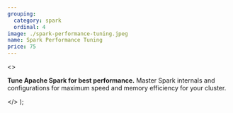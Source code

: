 ```yaml
---
grouping:
  category: spark
  ordinal: 4
image: ./spark-performance-tuning.jpeg
name: Spark Performance Tuning
price: 75
---
```


  <>
    <p>
      <strong>Tune Apache Spark for best performance.</strong> Master Spark
      internals and configurations for maximum speed and memory efficiency for
      your cluster.
    </p>
  </>
);
